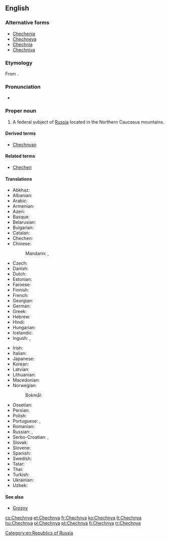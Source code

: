 ==English==
{{wikipedia}}

===Alternative forms===
* [[Chechenia]]
* [[Chechneya]]
* [[Chechnia]]
* [[Chechniya]]

===Etymology===
From {{etyl|ru|en}} {{term|Чечня|tr=Čečnjá|lang=ru}}.

===Pronunciation===
* {{a|UK|US}} {{IPA|/ˈtʃɛtʃ.ni.ə/|/ˈtʃɛtʃ.ɲi.ə/|lang=en}}

===Proper noun===
{{en-proper noun}}

# A federal subject of [[Russia]] located in the Northern Caucasus mountains.

====Derived terms====
* [[Chechnyan]]

====Related terms====
* [[Chechen]]

====Translations====
{{trans-top|federal subject of Russia}}
* Abkhaz: {{t|ab|Чечентәыла|tr=Čečentwyla|sc=Cyrl}}
* Albanian: {{t|sq|Çeçenia}}
* Arabic: {{t|ar|الشيشان|m|tr=al-šīšān}}
* Armenian: {{t|hy|Չեչնիա}}
* Azeri: {{t|az|Çeçenistan}}
* Basque: {{t|eu|Txetxenia}}
* Belarusian: {{t|be|Чачня|f|tr=Čačnjá}}
* Bulgarian: {{t|bg|Чечения|f|tr=Čečénija}}
* Catalan: {{t|ca|Txetxènia|f}}
* Chechen: {{t|ce|Нохчийчоь|tr=Noxçiyçö}}
* Chinese:
*: Mandarin: {{t+|cmn|車臣|sc=Hani}}, {{t|cmn|车臣|tr=Chēchén|sc=Hani}}
* Czech: {{t|cs|Čečensko|n}}
* Danish: {{t|da|Tjetjenien}}
* Dutch: {{t|nl|Tsjetsjenië}}
* Estonian: {{t|et|Tšetšeenia}}
* Faroese: {{t|fo|Kekenia|n}}
* Finnish: {{t+|fi|Tšetšenia}}
* French: {{t+|fr|Tchétchénie|f}}
* Georgian: {{t|ka|ჩეჩნეთი|sc=Geor}}
* German: {{t+|de|Tschetschenien}}
* Greek: {{t|el|Τσετσενία|f|tr=Tsetsenía|sc=Grek}}
* Hebrew: {{t|he|צ'צ'ניה}}
* Hindi: {{t|hi|चेचन्या|tr=cecan'yā}}
* Hungarian: {{t+|hu|Csecsenföld}}
* Icelandic: {{t|is|Téténía|f}}
* Ingush: {{t|inh|Нохчийче|tr=Noxçiyçe}}, {{t|inh|Нохчий Мохк|tr=Noxçiy Moxk}}
{{trans-mid}}
* Irish: {{t|ga|Seisnia|f|alt=An tSeisnia}}
* Italian: {{t|it|Cecenia|f}}
* Japanese: {{t|ja|チェチェン|tr=Chechen}}
* Korean: {{t|ko|체첸|tr=Chechen|sc=Hang}}
* Latvian: {{t|lv|Čečenija|f}}
* Lithuanian: {{t+|lt|Čečėnija|f}}
* Macedonian: {{t|mk|Чеченија|f|tr=Čečénija}}
* Norwegian:
*: Bokmål: {{t|nb|Tsjetsjenia}}
* Ossetian: {{t|os|Цӕцӕн|tr=Cæcæn|sc=Cyrl}}
* Persian: {{t|fa|چچنستان|tr=Čečenistân}}
* Polish: {{t+|pl|Czeczenia|f}}
* Portuguese: {{t+|pt|Chechénia|f}}, {{t+|pt|Chechênia|f}}
* Romanian: {{t|ro|Cecenia|f}}
* Russian: {{t+|ru|Чечня|f|tr=Čečnjá}}, {{t|ru|Ичкерия|f|tr=Ičkérija|sc=Cyrl}} {{qualifier|temporary name used by Chechen nationalists}}
* Serbo-Croatian: {{t|sh|Чеченија|f|sc=Cyrl}},  {{t|sh|Čečenija|f}}
* Slovak: {{t|sk|Čečensko|n}}
* Slovene: {{t|sl|Čečenija|f}}
* Spanish: {{t+|es|Chechenia|f}}
* Swedish: {{t+|sv|Tjetjenien|c}}
* Tatar: {{t|tt|Чечня|tr=Çeçnya|sc=Cyrl}}
* Thai: {{t|th|เชชเนีย}}
* Turkish: {{t|tr|Çeçenya}}
* Ukrainian: {{t|uk|Чечня|f|tr=Čečnjá}}
* Uzbek: {{t|uz|Checheniston}}
{{trans-bottom}}

====See also====
* [[Grozny]]

[[Category:en:Republics of Russia]]

[[cs:Chechnya]]
[[et:Chechnya]]
[[fr:Chechnya]]
[[ko:Chechnya]]
[[lt:Chechnya]]
[[hu:Chechnya]]
[[pl:Chechnya]]
[[pt:Chechnya]]
[[fi:Chechnya]]
[[tr:Chechnya]]